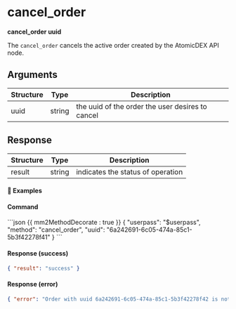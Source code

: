 # cancel_order

**cancel_order uuid**

The `cancel_order` cancels the active order created by the AtomicDEX API node.

## Arguments

| Structure | Type   | Description                                      |
| --------- | ------ | ------------------------------------------------ |
| uuid      | string | the uuid of the order the user desires to cancel |

## Response

| Structure | Type   | Description                       |
| --------- | ------ | --------------------------------- |
| result    | string | indicates the status of operation |

#### 📌 Examples

#### Command

<CodeGroup title="" tag="POST" label="cancel_order">
```json {{ mm2MethodDecorate : true }}
{
  "userpass": "$userpass",
  "method": "cancel_order",
  "uuid": "6a242691-6c05-474a-85c1-5b3f42278f41"
}
```
</CodeGroup>


<CollapsibleSection expandedText='Hide Response' collapsedText='Show Response'>

#### Response (success)

```json
{ "result": "success" }
```

#### Response (error)

```json
{ "error": "Order with uuid 6a242691-6c05-474a-85c1-5b3f42278f42 is not found" }
```

</CollapsibleSection>
